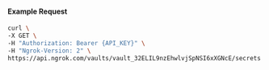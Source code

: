 #### Example Request

```bash
curl \
-X GET \
-H "Authorization: Bearer {API_KEY}" \
-H "Ngrok-Version: 2" \
https://api.ngrok.com/vaults/vault_32ELIL9nzEhwlvjSpNSI6xXGNcE/secrets
```
